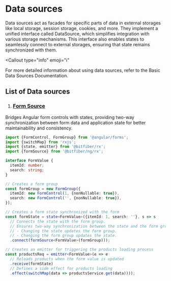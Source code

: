 
# Data sources

Data sources act as facades for specific parts of data in external storages like local storage,
session storage, cookies, and more. They implement a unified interface called
<RxLink href="sources/reference/dataSource">DataSource</RxLink>, which simplifies integration with
various storage mechanisms. This interface also enables states to seamlessly connect to external
storages, ensuring that state remains synchronized with them.

<Callout
  type="info"
  emoji="ℹ️"
>
  For more detailed information about using data sources, refer to
  the <RxLink href="sources">Basic Data Sources Documentation</RxLink>.
</Callout>

## List of Data sources

1. ### [Form Source](/store/reference/formSourceFn)

Bridges Angular form controls with states, providing two-way synchronization between form data
and application state for better maintainability and consistency.

```ts copy
import {FormControl, FormGroup} from '@angular/forms';
import {switchMap} from 'rxjs';
import {state, emitter} from '@bitfiber/rx';
import {formSource} from '@bitfiber/ng/rx';

interface FormValue {
  itemId: number;
  search: string;
}

// Creates a form group
const formGroup = new FormGroup({
  itemId: new FormControl(1, {nonNullable: true}),
  search: new FormControl('', {nonNullable: true}),
});

// Creates a form state synchronized with the form
const formState = state<FormValue>({itemId: 1, search: ''}, s => s
  // Connects the state with the form group.
  // Ensures two-way synchronization between the state and the form group:
  // - Changing the state updates the form group.
  // - Changing the form group updates the state.
  .connect(formSource<FormValue>(formGroup)));

// Creates an emitter for triggering the products loading process
const productsReq = emitter<FormValue>(e => e
  // Reloads products when the form value is updated
  .receive(formState)
  // Defines a side effect for products loading
  .effect(switchMap(data => productsService.get(data))));
```
